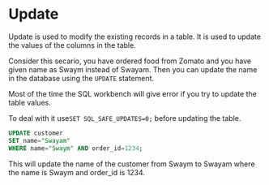
# Update

Update is used to modify the existing records in a table. It is used to update the values of the columns in the table.

Consider this secario, you have ordered food from Zomato and you have given name as Swaym instead of Swayam. Then you can update the name in the database using the `UPDATE` statement.

Most of the time the SQL workbench will give error if you try to update the table values.

To deal with it use`SET SQL_SAFE_UPDATES=0;` before updating the table.

```sql filename="update_query.sql"
UPDATE customer
SET name="Swayam"
WHERE name="Swaym" AND order_id=1234;
```

<Callout>
  This will update the name of the customer from Swaym to Swayam where the name
  is Swaym and order_id is 1234.
</Callout>

